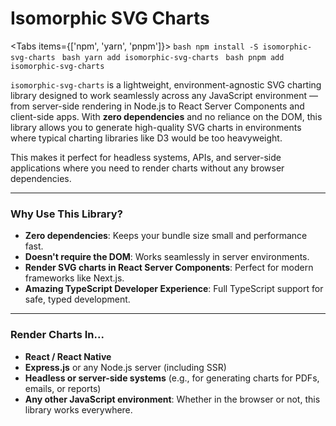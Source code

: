 
# Isomorphic SVG Charts

<Tabs items={['npm', 'yarn', 'pnpm']}>
  <Tab>
    ```bash
    npm install -S isomorphic-svg-charts
    ```
  </Tab>
  <Tab>
    ```bash
    yarn add isomorphic-svg-charts
    ```
  </Tab>
  <Tab>
    ```bash
    pnpm add isomorphic-svg-charts
    ```
  </Tab>
</Tabs>


`isomorphic-svg-charts` is a lightweight, environment-agnostic SVG charting library designed to work seamlessly across any JavaScript environment — from server-side rendering in Node.js to React Server Components and client-side apps. With **zero dependencies** and no reliance on the DOM, this library allows you to generate high-quality SVG charts in environments where typical charting libraries like D3 would be too heavyweight.

This makes it perfect for headless systems, APIs, and server-side applications where you need to render charts without any browser dependencies.

---

### Why Use This Library?

- **Zero dependencies**: Keeps your bundle size small and performance fast.
- **Doesn't require the DOM**: Works seamlessly in server environments.
- **Render SVG charts in React Server Components**: Perfect for modern frameworks like Next.js.
- **Amazing TypeScript Developer Experience**: Full TypeScript support for safe, typed development.

---

### Render Charts In...

- **React / React Native**
- **Express.js** or any Node.js server (including SSR)
- **Headless or server-side systems** (e.g., for generating charts for PDFs, emails, or reports)
- **Any other JavaScript environment**: Whether in the browser or not, this library works everywhere.

